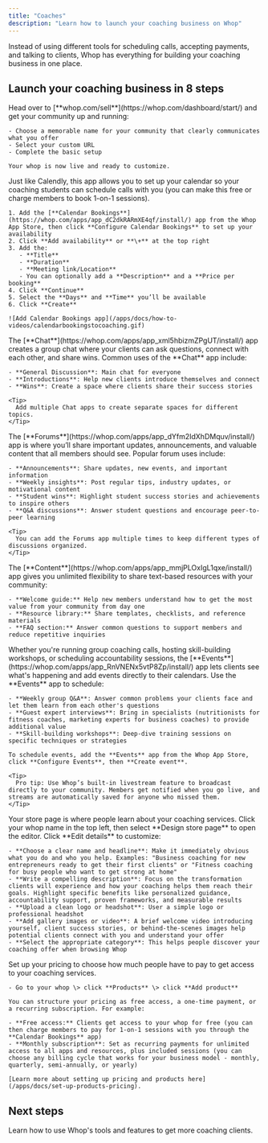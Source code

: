 ```yaml
---
title: "Coaches"
description: "Learn how to launch your coaching business on Whop"
---
```


Instead of using different tools for scheduling calls, accepting payments, and talking to clients, Whop has everything for building your coaching business in one place.

## Launch your coaching business in 8 steps

<Steps>
  <Step title="Create your whop" titleSize="h3">
    Head over to [**whop.com/sell**](https://whop.com/dashboard/start/) and get your community up and running:

    - Choose a memorable name for your community that clearly communicates what you offer
    - Select your custom URL
    - Complete the basic setup

    Your whop is now live and ready to customize.
  </Step>
  <Step title="Add the Calendar Bookings app" titleSize="h3">
    Just like Calendly, this app allows you to set up your calendar so your coaching students can schedule calls with you (you can make this free or charge members to book 1-on-1 sessions).

    1. Add the [**Calendar Bookings**](https://whop.com/apps/app_dC2dkRARmXE4qf/install/) app from the Whop App Store, then click **Configure Calendar Bookings** to set up your availability
    2. Click **Add availability** or **\+** at the top right
    3. Add the: 
       - **Title** 
       - **Duration** 
       - **Meeting link/Location**
       - You can optionally add a **Description** and a **Price per booking**
    4. Click **Continue**
    5. Select the **Days** and **Time** you’ll be available
    6. Click **Create**

    ![Add Calendar Bookings app](/apps/docs/how-to-videos/calendarbookingstocoaching.gif)
  </Step>
  <Step title="Add the Chat app" titleSize="h3">
    The [**Chat**](https://whop.com/apps/app_xml5hbizmZPgUT/install/) app creates a group chat where your clients can ask questions, connect with each other, and share wins. Common uses of the **Chat** app include:

    - **General Discussion**: Main chat for everyone
    - **Introductions**: Help new clients introduce themselves and connect
    - **Wins**: Create a space where clients share their success stories

    <Tip>
      Add multiple Chat apps to create separate spaces for different topics.
    </Tip>
  </Step>
  <Step title="Add the Forums app" titleSize="h3">
    The [**Forums**](https://whop.com/apps/app_dYfm2IdXhDMquv/install/) app is where you’ll share important updates, announcements, and valuable content that all members should see. Popular forum uses include:

    - **Announcements**: Share updates, new events, and important information
    - **Weekly insights**: Post regular tips, industry updates, or motivational content
    - **Student wins**: Highlight student success stories and achievements to inspire others
    - **Q&A discussions**: Answer student questions and encourage peer-to-peer learning

    <Tip>
      You can add the Forums app multiple times to keep different types of discussions organized.
    </Tip>
  </Step>
  <Step title="Add the Content app" titleSize="h3">
    The [**Content**](https://whop.com/apps/app_mmjPLOxIgL1qxe/install/) app gives you unlimited flexibility to share text-based resources with your community:

    - **Welcome guide:** Help new members understand how to get the most value from your community from day one
    - **Resource library:** Share templates, checklists, and reference materials
    - **FAQ section:** Answer common questions to support members and reduce repetitive inquiries
  </Step>
  <Step title="Add the Events app" titleSize="h3">
    Whether you're running group coaching calls, hosting skill-building workshops, or scheduling accountability sessions, the [**Events**](https://whop.com/apps/app_RnVNENx5vtP8Zp/install/) app lets clients see what's happening and add events directly to their calendars. Use the **Events** app to schedule:

    - **Weekly group Q&A**: Answer common problems your clients face and let them learn from each other's questions
    - **Guest expert interviews**: Bring in specialists (nutritionists for fitness coaches, marketing experts for business coaches) to provide additional value
    - **Skill-building workshops**: Deep-dive training sessions on specific techniques or strategies

    To schedule events, add the **Events** app from the Whop App Store, click **Configure Events**, then **Create event**.

    <Tip>
      Pro tip: Use Whop’s built-in livestream feature to broadcast directly to your community. Members get notified when you go live, and streams are automatically saved for anyone who missed them.
    </Tip>
  </Step>
  <Step title="Design your store page" titleSize="h3">
    Your store page is where people learn about your coaching services. Click your whop name in the top left, then select **Design store page** to open the editor. Click **Edit details** to customize:

    - **Choose a clear name and headline**: Make it immediately obvious what you do and who you help. Examples: "Business coaching for new entrepreneurs ready to get their first clients" or "Fitness coaching for busy people who want to get strong at home"
    - **Write a compelling description**: Focus on the transformation clients will experience and how your coaching helps them reach their goals. Highlight specific benefits like personalized guidance, accountability support, proven frameworks, and measurable results
    - **Upload a clean logo or headshot**: User a simple logo or professional headshot
    - **Add gallery images or video**: A brief welcome video introducing yourself, client success stories, or behind-the-scenes images help potential clients connect with you and understand your offer
    - **Select the appropriate category**: This helps people discover your coaching offer when browsing Whop
  </Step>
  <Step title="Set up pricing" titleSize="h3">
    Set up your pricing to choose how much people have to pay to get access to your coaching services.

    - Go to your whop \> click **Products** \> click **Add product**

    You can structure your pricing as free access, a one-time payment, or a recurring subscription. For example:

    - **Free access:** Clients get access to your whop for free (you can then charge members to pay for 1-on-1 sessions with you through the **Calendar Bookings** app)
    - **Monthly subscription**: Set as recurring payments for unlimited access to all apps and resources, plus included sessions (you can choose any billing cycle that works for your business model - monthly, quarterly, semi-annually, or yearly)

    [Learn more about setting up pricing and products here](/apps/docs/set-up-products-pricing).
  </Step>
</Steps>

## Next steps

<Card title="Grow your coaching business on Whop" icon="chart-line" href="/manage-your-whop">
  Learn how to use Whop's tools and features to get more coaching clients.
</Card>
